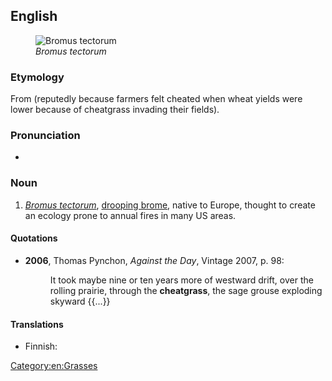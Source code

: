 {{also|cheat grass}}
==English==
{{wikipedia}}
[[File:Illustration_Bromus_tectorum0.jpg|thumb|''Bromus tectorum'']]

===Etymology===
From {{compound|en|cheat|grass}} (reputedly because farmers felt cheated when wheat yields were lower because of cheatgrass invading their fields).

===Pronunciation===
* {{IPA|/ˈtʃiːtɡɹɑːs/|lang=en}}

===Noun===
{{en-noun|~|es}}

# ''[[Bromus tectorum]]'', [[drooping brome]], native to Europe, thought to create an ecology prone to annual fires in many US areas.

====Quotations====
* '''2006''', Thomas Pynchon, ''Against the Day'', Vintage 2007, p. 98:
*: It took maybe nine or ten years more of westward drift, over the rolling prairie, through the '''cheatgrass''', the sage grouse exploding skyward {{...}}

====Translations====
{{trans-top|''Bromus tectorum''}}
* Finnish: {{t|fi|kattokattara}}
{{trans-mid}}
{{trans-bottom}}

[[Category:en:Grasses]]